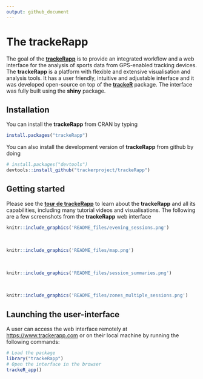 ```yaml
---
output: github_document
---
```


# The trackeRapp

The goal of the
[**trackeRapp**](https://trackerapp.com) is to
provide an integrated workflow and a web interface for the analysis of sports
data from GPS-enabled tracking devices. The **trackeRapp** is a platform with flexible and extensive
visualisation and analysis tools. It has a user friendly, intuitive and
adjustable interface and it was developed open-source on top of the
[**trackeR**](https://github.com/trackerproject/trackeR) package. The
interface was fully built using the **shiny** package.


## Installation

You can install the **trackeRapp** from CRAN by typing

```r
install.packages("trackeRapp")
```

You can also install the development version of **trackeRapp** from github by doing

```r
# install.packages("devtools")
devtools::install_github("trackerproject/trackeRapp")
```

## Getting started

Please see the [**tour de trackeRapp**](https://trackerproject.github.io/trackeRapp/) to learn about the **trackeRapp** and all its capabilities, including many tutorial videos and visualisations. The following are a few screenshots from the **trackeRapp** web interface

```r
knitr::include_graphics('README_files/evening_sessions.png')
```

<br>

```r
knitr::include_graphics('README_files/map.png')
```

<br>

```r
knitr::include_graphics('README_files/session_summaries.png')
```

<br>

```r
knitr::include_graphics('README_files/zones_multiple_sessions.png')
```

## Launching the user-interface

A user can access the web interface remotely at <https://www.trackerapp.com> or on their local machine by running the following commands:

```r
# Load the package
library("trackeRapp")
# Open the interface in the browser
trackeR_app()
```
